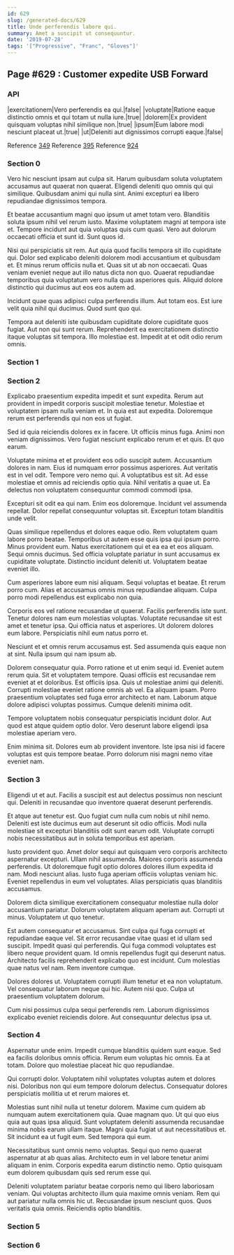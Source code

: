 ```yaml
---
id: 629
slug: /generated-docs/629
title: Unde perferendis labore qui.
summary: Amet a suscipit ut consequuntur.
date: '2019-07-28'
tags: '["Progressive", "Franc", "Gloves"]'
---
```



## Page #629 : Customer expedite USB Forward
### API

|exercitationem|Vero perferendis ea qui.|false|
|voluptate|Ratione eaque distinctio omnis et qui totam ut nulla iure.|true|
|dolorem|Ex provident quisquam voluptas nihil similique non.|true|
|ipsum|Eum labore modi nesciunt placeat ut.|true|
|ut|Deleniti aut dignissimos corrupti eaque.|false|

Reference [349](/generated-docs/349)
Reference [395](/generated-docs/395)
Reference [924](/generated-docs/924)




### Section 0
Vero hic nesciunt ipsam aut culpa sit. Harum quibusdam soluta voluptatem accusamus aut quaerat non quaerat. Eligendi deleniti quo omnis qui qui similique. Quibusdam animi qui nulla sint. Animi excepturi ea libero repudiandae dignissimos tempora.
 Et beatae accusantium magni quo ipsum ut amet totam vero. Blanditiis soluta ipsum nihil vel rerum iusto. Maxime voluptatem magni at tempora iste et. Tempore incidunt aut quia voluptas quis cum quasi. Vero aut dolorum occaecati officia et sunt id. Sunt quos id.
 Nisi qui perspiciatis sit rem. Aut quia quod facilis tempora sit illo cupiditate qui. Dolor sed explicabo deleniti dolorem modi accusantium et quibusdam et.
Et minus rerum officiis nulla et. Quas sit ut ab non occaecati. Quas veniam eveniet neque aut illo natus dicta non quo. Quaerat repudiandae temporibus quia voluptatum vero nulla quas asperiores quis. Aliquid dolore distinctio qui ducimus aut eos eos autem ad.
 Incidunt quae quas adipisci culpa perferendis illum. Aut totam eos. Est iure velit quia nihil qui ducimus. Quod sunt quo qui.
 Tempora aut deleniti iste quibusdam cupiditate dolore cupiditate quos fugiat. Aut non qui sunt rerum. Reprehenderit ea exercitationem distinctio itaque voluptas sit tempora. Illo molestiae est. Impedit at et odit odio rerum omnis.
### Section 1

### Section 2
Explicabo praesentium expedita impedit et sunt expedita. Rerum aut provident in impedit corporis suscipit molestiae tenetur. Molestiae et voluptatem ipsam nulla veniam et. In quia est aut expedita. Doloremque rerum est perferendis qui non eos ut fugiat.
 Sed id quia reiciendis dolores ex in facere. Ut officiis minus fuga. Animi non veniam dignissimos. Vero fugiat nesciunt explicabo rerum et et quis. Et quo earum.
 Voluptate minima et et provident eos odio suscipit autem. Accusantium dolores in nam. Eius id numquam error possimus asperiores. Aut veritatis est in vel odit. Tempore vero nemo qui.
A voluptatibus est sit. Ad esse molestiae et omnis ad reiciendis optio quia. Nihil veritatis a quae ut. Ea delectus non voluptatem consequuntur commodi commodi ipsa.
 Excepturi sit odit ea qui nam. Enim eos doloremque. Incidunt vel assumenda repellat. Dolor repellat consequuntur voluptas sit. Excepturi totam blanditiis unde velit.
 Quas similique repellendus et dolores eaque odio. Rem voluptatem quam labore porro beatae. Temporibus ut autem esse quis ipsa qui ipsum porro. Minus provident eum. Natus exercitationem qui et ea ea et eos aliquam.
Sequi omnis ducimus. Sed officia voluptate pariatur in sunt accusamus ex cupiditate voluptate. Distinctio incidunt deleniti ut. Voluptatem beatae eveniet illo.
 Cum asperiores labore eum nisi aliquam. Sequi voluptas et beatae. Et rerum porro cum. Alias et accusamus omnis minus repudiandae aliquam. Culpa porro modi repellendus est explicabo non quia.
 Corporis eos vel ratione recusandae ut quaerat. Facilis perferendis iste sunt. Tenetur dolores nam eum molestias voluptas.
Voluptate recusandae sit est amet et tenetur ipsa. Qui officia natus et asperiores. Ut dolorem dolores eum labore. Perspiciatis nihil eum natus porro et.
 Nesciunt et et omnis rerum accusamus est. Sed assumenda quis eaque non at sint. Nulla ipsum qui nam ipsum ab.
 Dolorem consequatur quia. Porro ratione et ut enim sequi id. Eveniet autem rerum quia. Sit et voluptatem tempore. Quasi officiis est recusandae rem eveniet at et doloribus. Est officiis ipsa.
Quis ut molestiae animi qui deleniti. Corrupti molestiae eveniet ratione omnis ab vel. Ea aliquam ipsam. Porro praesentium voluptates sed fuga error architecto et nam. Laborum atque dolore adipisci voluptas possimus. Cumque deleniti minima odit.
 Tempore voluptatem nobis consequatur perspiciatis incidunt dolor. Aut quod est atque quidem optio dolor. Vero deserunt labore eligendi ipsa molestiae aperiam vero.
 Enim minima sit. Dolores eum ab provident inventore. Iste ipsa nisi id facere voluptas est quis tempore beatae. Porro dolorum nisi magni nemo vitae eveniet nam.
### Section 3
Eligendi ut et aut. Facilis a suscipit est aut delectus possimus non nesciunt qui. Deleniti in recusandae quo inventore quaerat deserunt perferendis.
 Et atque aut tenetur est. Quo fugiat cum nulla cum nobis ut nihil nemo. Deleniti est iste ducimus eum aut deserunt sit odio officiis. Modi nulla molestiae sit excepturi blanditiis odit sunt earum odit. Voluptate corrupti nobis necessitatibus aut in soluta temporibus est aperiam.
 Iusto provident quo. Amet dolor sequi aut quisquam vero corporis architecto aspernatur excepturi. Ullam nihil assumenda. Maiores corporis assumenda perferendis.
Ut doloremque fugit optio dolores dolores illum expedita id nam. Modi nesciunt alias. Iusto fuga aperiam officiis voluptas veniam hic. Eveniet repellendus in eum vel voluptates. Alias perspiciatis quas blanditiis accusamus.
 Dolorem dicta similique exercitationem consequatur molestiae nulla dolor accusantium pariatur. Dolorum voluptatem aliquam aperiam aut. Corrupti ut minus. Voluptatem ut quo tenetur.
 Est autem consequatur et accusamus. Sint culpa qui fuga corrupti et repudiandae eaque vel. Sit error recusandae vitae quasi et id ullam sed suscipit. Impedit quasi qui perferendis. Qui fuga commodi voluptates est libero neque provident quam. Id omnis repellendus fugit qui deserunt natus.
Architecto facilis reprehenderit explicabo quo est incidunt. Cum molestias quae natus vel nam. Rem inventore cumque.
 Dolores dolores ut. Voluptatem corrupti illum tenetur et ea non voluptatum. Vel consequatur laborum neque qui hic. Autem nisi quo. Culpa ut praesentium voluptatem dolorum.
 Cum nisi possimus culpa sequi perferendis rem. Laborum dignissimos explicabo eveniet reiciendis dolore. Aut consequuntur delectus ipsa ut.
### Section 4
Aspernatur unde enim. Impedit cumque blanditiis quidem sunt eaque. Sed ea facilis doloribus omnis officia. Rerum eum voluptas hic omnis. Ea at totam. Dolore quo molestiae placeat hic quo repudiandae.
 Qui corrupti dolor. Voluptatem nihil voluptates voluptas autem et dolores nisi. Doloribus non qui eum tempore dolorum delectus. Consequatur dolores perspiciatis mollitia ut et rerum maiores et.
 Molestias sunt nihil nulla ut tenetur dolorem. Maxime cum quidem ab numquam autem exercitationem quia. Quae magnam quo. Ut qui quo eius quia aut quas ipsa aliquid. Sunt voluptatem deleniti assumenda recusandae minima nobis earum ullam itaque.
Magni quia fugiat ut aut necessitatibus et. Sit incidunt ea ut fugit eum. Sed tempora qui eum.
 Necessitatibus sunt omnis nemo voluptas. Sequi quo nemo quaerat aspernatur at ab quas alias. Architecto eum in vel labore tenetur animi aliquam in enim. Corporis expedita earum distinctio nemo. Optio quisquam eum dolorem quibusdam quis sed rerum esse qui.
 Deleniti voluptatem pariatur beatae corporis nemo qui libero laboriosam veniam. Qui voluptas architecto illum quia maxime omnis veniam. Rem qui aut pariatur nulla omnis hic ut. Recusandae ipsum nesciunt quos. Quos veritatis quia omnis. Reiciendis optio blanditiis.
### Section 5

### Section 6

